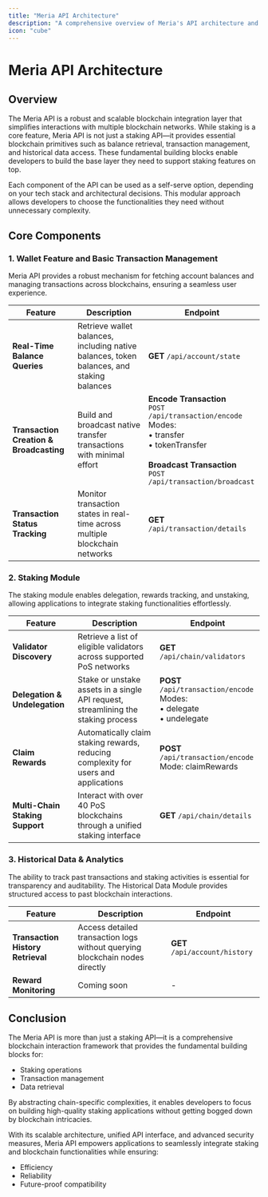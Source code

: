 ```yaml
---
title: "Meria API Architecture"
description: "A comprehensive overview of Meria's API architecture and core components"
icon: "cube"
---
```


# Meria API Architecture

## Overview

The Meria API is a robust and scalable blockchain integration layer that simplifies interactions with multiple blockchain networks. While staking is a core feature, Meria API is not just a staking API—it provides essential blockchain primitives such as balance retrieval, transaction management, and historical data access. These fundamental building blocks enable developers to build the base layer they need to support staking features on top.

Each component of the API can be used as a self-serve option, depending on your tech stack and architectural decisions. This modular approach allows developers to choose the functionalities they need without unnecessary complexity.

## Core Components

### 1. Wallet Feature and Basic Transaction Management

Meria API provides a robust mechanism for fetching account balances and managing transactions across blockchains, ensuring a seamless user experience.



| Feature | Description | Endpoint |
|---------|-------------|----------|
| **Real-Time Balance Queries** | Retrieve wallet balances, including native balances, token balances, and staking balances | **GET** `/api/account/state` |
| **Transaction Creation & Broadcasting** | Build and broadcast native transfer transactions with minimal effort | **Encode Transaction**<br/>`POST /api/transaction/encode`<br/>Modes:<br/>• transfer<br/>• tokenTransfer<br/><br/>**Broadcast Transaction**<br/>`POST /api/transaction/broadcast` |
| **Transaction Status Tracking** | Monitor transaction states in real-time across multiple blockchain networks | **GET** `/api/transaction/details` |

### 2. Staking Module

The staking module enables delegation, rewards tracking, and unstaking, allowing applications to integrate staking functionalities effortlessly.



| Feature | Description | Endpoint |
|---------|-------------|----------|
| **Validator Discovery** | Retrieve a list of eligible validators across supported PoS networks | **GET** `/api/chain/validators` |
| **Delegation & Undelegation** | Stake or unstake assets in a single API request, streamlining the staking process | **POST** `/api/transaction/encode`<br/>Modes:<br/>• delegate<br/>• undelegate |
| **Claim Rewards** | Automatically claim staking rewards, reducing complexity for users and applications | **POST** `/api/transaction/encode`<br/>Mode: claimRewards |
| **Multi-Chain Staking Support** | Interact with over 40 PoS blockchains through a unified staking interface | **GET** `/api/chain/details` |

### 3. Historical Data & Analytics

The ability to track past transactions and staking activities is essential for transparency and auditability. The Historical Data Module provides structured access to past blockchain interactions.



| Feature | Description | Endpoint |
|---------|-------------|----------|
| **Transaction History Retrieval** | Access detailed transaction logs without querying blockchain nodes directly | **GET** `/api/account/history` |
| **Reward Monitoring** | Coming soon | - |

## Conclusion

The Meria API is more than just a staking API—it is a comprehensive blockchain interaction framework that provides the fundamental building blocks for:

- Staking operations
- Transaction management
- Data retrieval

By abstracting chain-specific complexities, it enables developers to focus on building high-quality staking applications without getting bogged down by blockchain intricacies.

With its scalable architecture, unified API interface, and advanced security measures, Meria API empowers applications to seamlessly integrate staking and blockchain functionalities while ensuring:

- Efficiency
- Reliability
- Future-proof compatibility


